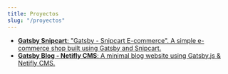 ```yaml
---
title: Proyectos
slug: "/proyectos"
---
```


- [**Gatsby Snipcart**: "Gatsby - Snipcart E-commerce". A simple e-commerce shop built using Gatsby and Snipcart.](https://gatsby-reactbootstrap-snipcart-ecommerce.netlify.app/)
- [**Gatsby Blog - Netifly CMS**: A minimal blog website using Gatsby.js & Netifly CMS.](https://gatsby-blog-netifly-cms.netlify.app/)
